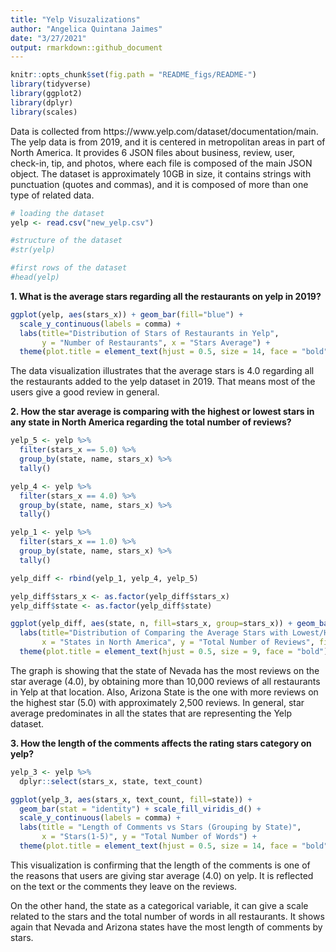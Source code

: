 ```yaml
---
title: "Yelp Visuzalizations"
author: "Angelica Quintana Jaimes"
date: "3/27/2021"
output: rmarkdown::github_document
---
```


```r
knitr::opts_chunk$set(fig.path = "README_figs/README-")
library(tidyverse)
library(ggplot2)
library(dplyr)
library(scales)
```

Data is collected from https://www.yelp.com/dataset/documentation/main. The yelp data is from 2019, and it is centered in metropolitan areas in part of North America. It provides 6 JSON files about business, review, user, check-in, tip, and photos, where each file is composed of the main JSON object. The dataset is approximately 10GB in size, it contains strings with punctuation (quotes and commas), and it is composed of more than one type of related data.

```r
# loading the dataset
yelp <- read.csv("new_yelp.csv")

#structure of the dataset
#str(yelp)

#first rows of the dataset
#head(yelp)
```

**1.  What is the average stars regarding all the restaurants on yelp in 2019?**

```r
ggplot(yelp, aes(stars_x)) + geom_bar(fill="blue") +
  scale_y_continuous(labels = comma) +
  labs(title="Distribution of Stars of Restaurants in Yelp", 
       y = "Number of Restaurants", x = "Stars Average") +
  theme(plot.title = element_text(hjust = 0.5, size = 14, face = "bold"))
```

The data visualization illustrates that the average stars is 4.0 regarding all the restaurants added to the yelp dataset in 2019. That means most of the users give a good review in general.

**2. How the star average is comparing with the highest or lowest stars in any state in North America regarding the total number of reviews?**

```r
yelp_5 <- yelp %>% 
  filter(stars_x == 5.0) %>% 
  group_by(state, name, stars_x) %>% 
  tally() 

yelp_4 <- yelp %>% 
  filter(stars_x == 4.0) %>% 
  group_by(state, name, stars_x) %>% 
  tally()   

yelp_1 <- yelp %>% 
  filter(stars_x == 1.0) %>% 
  group_by(state, name, stars_x) %>% 
  tally()

yelp_diff <- rbind(yelp_1, yelp_4, yelp_5)

yelp_diff$stars_x <- as.factor(yelp_diff$stars_x)
yelp_diff$state <- as.factor(yelp_diff$state)

ggplot(yelp_diff, aes(state, n, fill=stars_x, group=stars_x)) + geom_bar(stat='identity', position='dodge') + 
  labs(title="Distribution of Comparing the Average Stars with Lowest/Highest Stars of all Restaurants in Yelp by States", 
       x = "States in North America", y = "Total Number of Reviews", fill = "Stars") +
  theme(plot.title = element_text(hjust = 0.5, size = 9, face = "bold"))

```

The graph is showing that the state of Nevada has the most reviews on the star average (4.0), by obtaining more than 10,000 reviews of all restaurants in Yelp at that location. Also, Arizona State is the one with more reviews on the highest star (5.0) with approximately 2,500 reviews. In general, star average predominates in all the states that are representing the Yelp dataset.

**3. How the length of the comments affects the rating stars category on yelp?**

```r
yelp_3 <- yelp %>% 
  dplyr::select(stars_x, state, text_count)

ggplot(yelp_3, aes(stars_x, text_count, fill=state)) + 
  geom_bar(stat = "identity") + scale_fill_viridis_d() +
  scale_y_continuous(labels = comma) +
  labs(title = "Length of Comments vs Stars (Grouping by State)", 
       x = "Stars(1-5)", y = "Total Number of Words") +
  theme(plot.title = element_text(hjust = 0.5, size = 14, face = "bold"))
```

This visualization is confirming that the length of the comments is one of the reasons that users are giving star average (4.0) on yelp. It is reflected on the text or the comments they leave on the reviews. 

On the other hand, the state as a categorical variable, it can give a scale related to the stars and the total number of words in all restaurants. It shows again that Nevada and Arizona states have the most length of comments by stars.
